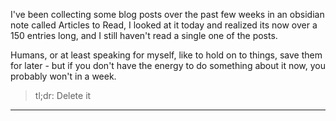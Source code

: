 
I've been collecting some blog posts over the past few weeks in an obsidian note
called Articles to Read, I looked at it today and realized its now over a 150
entries long, and I still haven't read a single one of the posts.

Humans, or at least speaking for myself, like to hold on to things, save them
for later - but if you don't have the energy to do something about it now, you
probably won't in a week.

> tl;dr: Delete it

<Spacer />

---

<Spacer />

